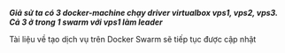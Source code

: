 
**_Giả sử ta có 3 docker-machine chạy driver virtualbox vps1, vps2, vps3. Cả 3 ở trong 1 swarm với vps1 làm leader_**

<Callout type='warning' emoji='⚠️'>
  Tài liệu về tạo dịch vụ trên Docker Swarm sẽ tiếp tục được cập nhật
</Callout>

